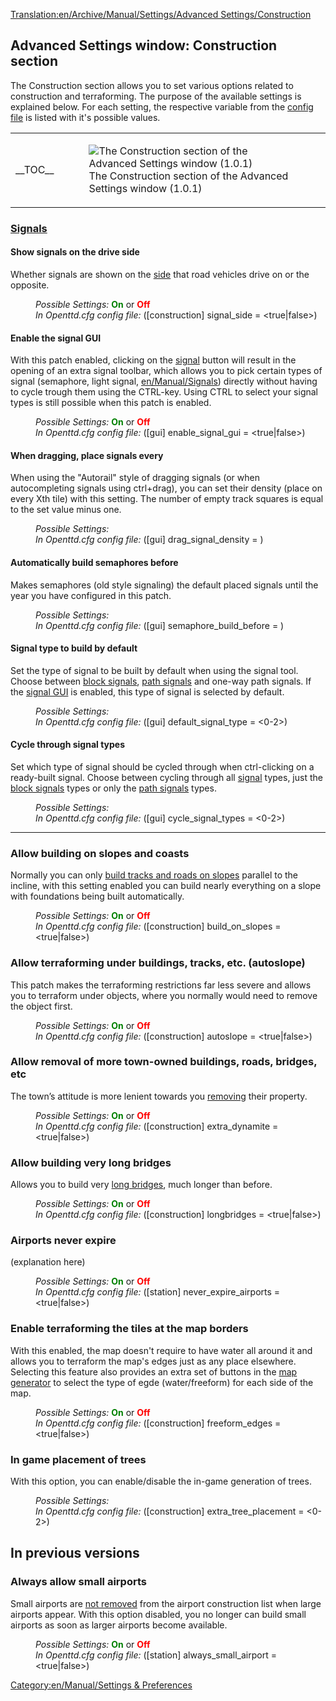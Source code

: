 [[Translation:en/Archive/Manual/Settings/Advanced Settings/Construction]]
{{en/Warning|Information on this page applies to 0.7.x and up. See [[en/Archive/Manual/Settings/Configuring patches]] for information of how to change settings in 0.6.x and earlier.}}
{{en/Archive/Manual/Settings/Advanced Settings}}

==Advanced Settings window: Construction section==
The Construction section allows you to set various options related to construction and terraforming. The purpose of the available settings is explained below. For each setting, the respective variable from the [[en/Archive/Manual/Settings/Openttd.cfg|config file]] is listed with it's possible values.
{| align="center"
|- valign="top"
|__TOC__
|[[File:en/Archive/Manual/Settings/Advset construction.png|frame|left|The Construction section of the Advanced Settings window (1.0.1)]]
|}

===<u>Signals</u>===
====Show signals on the drive side====
{{en/Feature|Old|align="right"|text=(since 0.2.0)}}
Whether signals are shown on the [[en/Archive/Manual/Settings/Show signals on the drive side|side]] that road vehicles drive on or the opposite.
:''Possible Settings:'' <span style="color:green">'''On'''</span> or <span style="color:red">'''Off'''</span>
:''In Openttd.cfg config file:'' ([construction] signal_side = <true|false>)
{{en/-}}
====Enable the signal GUI====
{{en/Feature|0.6|align="right"|text=(since 0.6.0)}}
With this patch enabled, clicking on the [[en/Manual/Signals|signal]] button will result in the opening of an extra signal toolbar, which allows you to pick certain types of signal (semaphore, light signal, [[en/Manual/Signals]]) directly without having to cycle trough them using the CTRL-key. Using CTRL to select your signal types is still possible when this patch is enabled.
:''Possible Settings:'' <span style="color:green">'''On'''</span> or <span style="color:red">'''Off'''</span>
:''In Openttd.cfg config file:'' ([gui] enable_signal_gui = <true|false>) 
{{en/-}}
====When dragging, place signals every====
{{en/Feature|Old|align="right"|text=(since 0.3.4)}}
When using the "Autorail" style of dragging signals (or when autocompleting signals using ctrl+drag), you can set their density (place on every Xth tile) with this setting. The number of empty track squares is equal to the set value minus one.
:''Possible Settings:'' 
:''In Openttd.cfg config file:'' ([gui] drag_signal_density = <num_val>) 
{{en/-}}
====Automatically build semaphores before====
{{en/Feature|0.6|align="right"|text=(since 0.6.0)}}
Makes semaphores (old style signaling) the default placed signals until the year you have configured in this patch.
:''Possible Settings:'' 
:''In Openttd.cfg config file:'' ([gui] semaphore_build_before = <year>) 
{{en/-}}
====Signal type to build by default====
{{en/Feature|0.7|align="right"|text=(since 0.7.0)}}
Set the type of signal to be built by default when using the signal tool. Choose between [[en/Manual/Signals#block-signals|block signals]], [[en/Manual/Signals#path-signals|path signals]] and one-way path signals. If the [[#enable-the-signal-gui|signal GUI]] is enabled, this type of signal is selected by default.
:''Possible Settings:'' 
:''In Openttd.cfg config file:'' ([gui] default_signal_type = <0-2>)
{{en/-}}
====Cycle through signal types====
{{en/Feature|0.7|align="right"|text=(since 0.7.0)}}
Set which type of signal should be cycled through when ctrl-clicking on a ready-built signal. Choose between cycling through all [[en/Manual/Signals|signal]] types, just the [[en/Manual/Signals#block-signals|block signals]] types or only the [[en/Manual/Signals#path-signals|path signals]] types.
:''Possible Settings:'' 
:''In Openttd.cfg config file:'' ([gui] cycle_signal_types = <0-2>)
{{en/-}}
----
===Allow building on slopes and coasts===
{{en/Feature|Old|align="right"|text=(since 0.2.0)}}
Normally you can only [[en/Archive/Manual/Settings/Build on slopes|build tracks and roads on slopes]] parallel to the incline, with this setting enabled you can build nearly everything on a slope with foundations being built automatically.
:''Possible Settings:'' <span style="color:green">'''On'''</span> or <span style="color:red">'''Off'''</span>
:''In Openttd.cfg config file:'' ([construction] build_on_slopes = <true|false>)
{{en/-}}
===Allow terraforming under buildings, tracks, etc. (autoslope)===
{{en/Feature|0.6|align="right"|text=(since 0.6.0)}}
This patch makes the terraforming restrictions far less severe and allows you to terraform under objects, where you normally would need to remove the object first.
:''Possible Settings:'' <span style="color:green">'''On'''</span> or <span style="color:red">'''Off'''</span>
:''In Openttd.cfg config file:'' ([construction] autoslope = <true|false>)
{{en/-}}
===Allow removal of more town-owned buildings, roads, bridges, etc===
{{en/Feature|Old|align="right"|text=(since 0.3.3)}}
The town’s attitude is more lenient towards you [[en/Archive/Manual/Settings/Extra dynamite|removing]] their property.
:''Possible Settings:'' <span style="color:green">'''On'''</span> or <span style="color:red">'''Off'''</span>
:''In Openttd.cfg config file:'' ([construction] extra_dynamite = <true|false>) 
{{en/-}}
===Allow building very long bridges===
{{en/Feature|Old|align="right"|text=(since 0.2.0)}}
Allows you to build very [[en/Archive/Manual/Settings/Longer bridges|long bridges]], much longer than before.
:''Possible Settings:'' <span style="color:green">'''On'''</span> or <span style="color:red">'''Off'''</span>
:''In Openttd.cfg config file:'' ([construction] longbridges = <true|false>)
{{en/-}}
===Airports never expire===
{{en/Feature|1.0|align="right"|text=(since 0.1.0)}}
(explanation here)
:''Possible Settings:'' <span style="color:green">'''On'''</span> or <span style="color:red">'''Off'''</span>
:''In Openttd.cfg config file:'' ([station] never_expire_airports = <true|false>)
{{en/-}}

===Enable terraforming the tiles at the map borders===
{{en/Feature|0.7|align="right"|text=(since 0.7.0)}}
With this enabled, the map doesn't require to have water all around it and allows you to terraform the map's edges just as any place elsewhere. Selecting this feature also provides an extra set of buttons in the [[en/Archive/Manual/Terra Genesis Perlin|map generator]] to select the type of egde (water/freeform) for each side of the map.
:''Possible Settings:'' <span style="color:green">'''On'''</span> or <span style="color:red">'''Off'''</span>
:''In Openttd.cfg config file:'' ([construction] freeform_edges = <true|false>)
{{en/-}}
===In game placement of trees===
{{en/Feature|1.0|align="right"|text=(since 0.1.0)}}
With this option, you can enable/disable the in-game generation of trees.
:''Possible Settings:'' 
:''In Openttd.cfg config file:'' ([construction] extra_tree_placement = <0-2>)
{{en/-}}

==In previous versions==
===Always allow small airports===
{{en/Feature|-0.7|align="right"|text=(since 0.3.2 to 0.7.5)}}
Small airports are [[en/Archive/Manual/Settings/Always allow small airport|not removed]] from the airport construction list when large airports appear. With this option disabled, you no longer can build small airports as soon as larger airports become available.
:''Possible Settings:'' <span style="color:green">'''On'''</span> or <span style="color:red">'''Off'''</span>
:''In Openttd.cfg config file:'' ([station] always_small_airport = <true|false>) 
{{en/-}}
[[Category:en/Manual/Settings & Preferences]]
